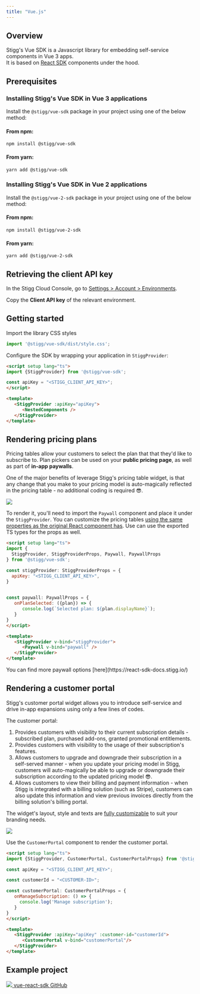 ```yaml
---
title: "Vue.js"
---
```


## Overview

Stigg's Vue SDK is a Javascript library for embedding self-service components in Vue 3 apps.  
It is based on [React SDK](/react-sdk) components under the hood.

  
## Prerequisites

### Installing Stigg's Vue SDK in Vue 3 applications

Install the `@stigg/vue-sdk` package in your project using one of the below method:

#### From npm:

```shell Shell
npm install @stigg/vue-sdk
```

#### From yarn:

```shell Shell
yarn add @stigg/vue-sdk
```

  
### Installing Stigg's Vue SDK in Vue 2 applications

Install the `@stigg/vue-2-sdk` package in your project using one of the below method:

#### From npm:

```shell Shell
npm install @stigg/vue-2-sdk
```

#### From yarn:

```shell Shell
yarn add @stigg/vue-2-sdk
```

  
## Retrieving the client API key

In the Stigg Cloud Console, go to [Settings > Account > Environments](https://app.stigg.io/account/settings).

Copy the   **Client API key** of the relevant environment.

  
## Getting started

Import the library CSS styles

```typescript TypeScript
import '@stigg/vue-sdk/dist/style.css';
```

Configure the SDK by wrapping your application in `StiggProvider`:

```html Vue
<script setup lang="ts">
import {StiggProvider} from '@stigg/vue-sdk';

const apiKey = "<STIGG_CLIENT_API_KEY>";
</script>

<template>
   <StiggProvider :apiKey="apiKey">
      <NestedComponents />
   </StiggProvider>
</template>
```

  
## Rendering pricing plans

Pricing tables allow your customers to select the plan that that they'd like to subscribe to. Plan pickers can be used on your **public pricing page**, as well as part of **in-app paywalls**.

One of the major benefits of leverage Stigg's pricing table widget, is that any change that you make to your pricing model is auto-magically reflected in the pricing table - no additional coding is required 😎.

![](/images/74be183-image.png)

To render it, you'll need to import the `Paywall` component and place it under the `StiggProvider`. You can customize the pricing tables [using the same properties as the original React component has](react-sdk#customization-options). Use can use the exported TS types for the props as well.

```html Vue
<script setup lang="ts">
import {
  StiggProvider, StiggProviderProps, Paywall, PaywallProps
} from '@stigg/vue-sdk';

const stiggProvider: StiggProviderProps = {
  apiKey: "<STIGG_CLIENT_API_KEY>",
}

  
const paywall: PaywallProps = {
   onPlanSelected: ({plan}) => {
      console.log(`Selected plan: ${plan.displayName}`);
   }
}
</script>

<template>
   <StiggProvider v-bind="stiggProvider">
      <Paywall v-bind="paywall" />
   </StiggProvider>
</template>
```

<Note> 
You can find more paywall options [here](https://react-sdk-docs.stigg.io/)
</Note>

  
## Rendering a customer portal

Stigg's customer portal widget allows you to introduce self-service and drive in-app expansions using only a few lines of codes. 

The customer portal:

1. Provides customers with visibility to their current subscription details - subscribed plan, purchased add-ons, granted promotional entitlements.
2. Provides customers with visibility to the usage of their subscription's features.
3. Allows customers to upgrade and downgrade their subscription in a self-served manner - when you update your pricing model in Stigg, customers will auto-magically be able to upgrade or downgrade their subscription according to the updated pricing model 😎.
4. Allows customers to view their billing and payment information - when Stigg is integrated with a billing solution (such as Stripe), customers can also update this information and view previous invoices directly from the billing solution's billing portal.

The widget's layout, style and texts are [fully customizable](#customization-options) to suit your branding needs.

![](/images/773b08a-image.png)

Use the `CustomerPortal` component to render the customer portal.

```html Vue
<script setup lang="ts">
import {StiggProvider, CustomerPortal, CustomerPortalProps} from '@stigg/vue-sdk';

const apiKey = "<STIGG_CLIENT_API_KEY>";

const customerId = "<CUSTOMER-ID>";

const customerPortal: CustomerPortalProps = {
   onManageSubscription: () => {
     console.log('Manage subscription');
   }
}
</script>

<template>
   <StiggProvider :apiKey="apiKey" :customer-id="customerId">
      <CustomerPortal v-bind="customerPortal"/>
   </StiggProvider>
</template>
```

## Example project

[ ![](/images/a01818b-GitHub-Mark.png)  vue-react-sdk GitHub ](https://github.com/stiggio/vue-react-sdk) 